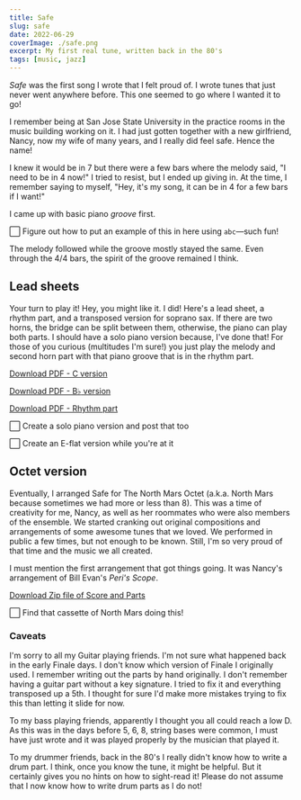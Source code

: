```yaml
---
title: Safe
slug: safe
date: 2022-06-29
coverImage: ./safe.png
excerpt: My first real tune, written back in the 80's
tags: [music, jazz]
---
```


_Safe_ was the first song I wrote that I felt proud of. I wrote tunes that just never went anywhere before. This one seemed to go where I wanted it to go!

I remember being at San Jose State University in the practice rooms in the music building working on it. I had just gotten together with a new girlfriend, Nancy, now my wife of many years, and I really did feel safe. Hence the name!

I knew it would be in 7 but there were a few bars where the melody said, "I need to be in 4 now!" I tried to resist, but I ended up giving in. At the time, I remember saying to myself, "Hey, it's my song, it can be in 4 for a few bars if I want!"

I came up with basic piano _groove_ first.

⬜ Figure out how to put an example of this in here using `abc`—such fun!

The melody followed while the groove mostly stayed the same. Even through the 4/4 bars, the spirit of the groove remained I think.

## Lead sheets

Your turn to play it! Hey, you might like it. I did! Here's a lead sheet, a rhythm part, and a transposed version for soprano sax. If there are two horns, the bridge can be split between them, otherwise, the piano can play both parts. I should have a solo piano version because, I've done that! For those of you curious (multitudes I'm sure!) you just play the melody and second horn part with that piano groove that is in the rhythm part.

<p>
  <a href='/charts/safe-c.pdf' download='safe-c.pdf'>
    Download PDF - C version
  </a>
</p>
<p>
  <a href='/charts/safe-bflat.pdf' download='safe-bflat.pdf'>
    Download PDF - B<span>&#9837;</span> version
  </a>
</p>
<p>
  <a href='/charts/safe-rhythm.pdf' download='safe-rhythm.pdf'>
    Download PDF - Rhythm part
  </a>
</p>

⬜ Create a solo piano version and post that too

⬜ Create an E-flat version while you're at it

## Octet version

Eventually, I arranged Safe for The North Mars Octet (a.k.a. North Mars because sometimes we had more or less than 8). This was a time of creativity for me, Nancy, as well as her roommates who were also members of the ensemble. We started cranking out original compositions and arrangements of some awesome tunes that we loved. We performed in public a few times, but not enough to be known. Still, I'm so very proud of that time and the music we all created.

I must mention the first arrangement that got things going. It was Nancy's arrangement of Bill Evan's _Peri's Scope_.

<p>
  <a href='/charts/safe-octet.zip' download='safe-octet.zip'>
    Download Zip file of Score and Parts
  </a>
</p>

⬜ Find that cassette of North Mars doing this!

### Caveats

I'm sorry to all my Guitar playing friends. I'm not sure what happened back in the early Finale days. I don't know which version of Finale I originally used. I remember writing out the parts by hand originally. I don't remember having a guitar part without a key signature. I tried to fix it and everything transposed up a 5th. I thought for sure I'd make more mistakes trying to fix this than letting it slide for now.

To my bass playing friends, apparently I thought you all could reach a low D. As this was in the days before 5, 6, 8, string bases were common, I must have just wrote and it was played properly by the musician that played it.

To my drummer friends, back in the 80's I really didn't know how to write a drum part. I think, once you know the tune, it might be helpful. But it certainly gives you no hints on how to sight-read it! Please do not assume that I now know how to write drum parts as I do not!
